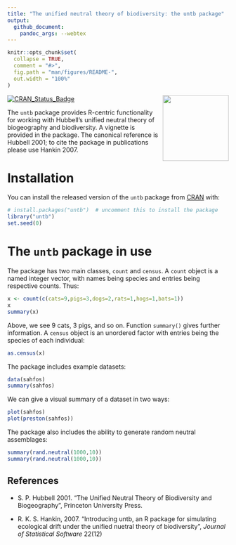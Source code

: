 ```yaml
---
title: "The unified neutral theory of biodiversity: the untb package"
output:
  github_document:
    pandoc_args: --webtex
---
```


<!-- README.md is generated from README.Rmd. Please edit that file -->

```r
knitr::opts_chunk$set(
  collapse = TRUE,
  comment = "#>",
  fig.path = "man/figures/README-",
  out.width = "100%"
)
```

<img src="man/figures/untb.png" width = "150" align="right" />

<!-- badges: start -->

[![CRAN_Status_Badge](https://www.r-pkg.org/badges/version/untb)](https://cran.r-project.org/package=untb)
<!-- badges: end -->

The `untb` package provides R-centric functionality for working with
Hubbell's unified neutral theory of biogeography and biodiversity.  A
vignette is provided in the package.  The canonical reference is
Hubbell 2001; to cite the package in publications please use Hankin
2007.

# Installation

You can install the released version of the `untb` package from
[CRAN](https://CRAN.R-project.org) with:

```r
# install.packages("untb")  # uncomment this to install the package
library("untb")
set.seed(0)
```

# The `untb` package in use

The package has two main classes, `count` and `census`.  A `count`
object is a named integer vector, with names being species and entries
being respective counts.  Thus:

```r
x <- count(c(cats=9,pigs=3,dogs=2,rats=1,hogs=1,bats=1))
x
summary(x)
```

Above, we see 9 cats, 3 pigs, and so on.  Function `summary()` gives
further information.  A `census` object is an unordered factor with
entries being the species of each individual:

```r
as.census(x)
```

The package includes example datasets:

```r
data(sahfos)
summary(sahfos)
```

We can give a visual summary of a dataset in two ways:

```r
plot(sahfos)
plot(preston(sahfos))
```

The package also includes the ability to generate random neutral
assemblages:

```r
summary(rand.neutral(1000,10))
summary(rand.neutral(1000,10))
```

## References

* S. P. Hubbell 2001. "The Unified Neutral Theory of Biodiversity and
Biogeography", Princeton University Press.

* R. K. S. Hankin, 2007. "Introducing untb, an R package for
   simulating ecological drift under the unified nuetral theory of
   biodiversity", _Journal of Statistical Software_ 22(12)
